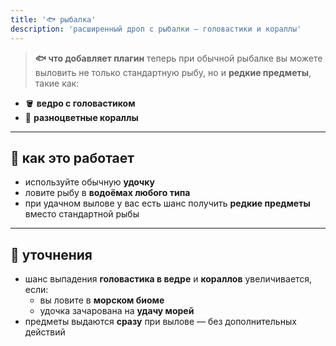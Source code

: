 ```yaml
---
title: '🐟 рыбалка'
description: 'расширенный дроп с рыбалки — головастики и кораллы'
---
```


> **🐟 что добавляет плагин**
> теперь при обычной рыбалке вы можете выловить не только стандартную рыбу, но и **редкие предметы**, такие как:

- 🪣 **ведро с головастиком**
- 🪸 **разноцветные кораллы**

---

## 🎣 как это работает

- используйте обычную **удочку**
- ловите рыбу в **водоёмах любого типа**
- при удачном вылове у вас есть шанс получить **редкие предметы** вместо стандартной рыбы

---

## 📌 уточнения

- шанс выпадения **головастика в ведре** и **кораллов** увеличивается, если:
  - вы ловите в **морском биоме**
  - удочка зачарована на **удачу морей**
- предметы выдаются **сразу** при вылове — без дополнительных действий
